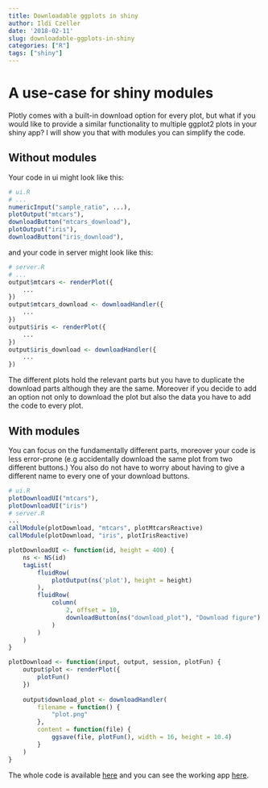 ```yaml
---
title: Downloadable ggplots in shiny
author: Ildi Czeller
date: '2018-02-11'
slug: downloadable-ggplots-in-shiny
categories: ["R"]
tags: ["shiny"]
---
```

# A use-case for shiny modules

Plotly comes with a built-in download option for every plot, but what if you would like to provide a similar functionality to multiple ggplot2 plots in your shiny app? I will show you that with modules you can simplify the code.

## Without modules

Your code in ui might look like this:

```r
# ui.R
# ...
numericInput("sample_ratio", ...),
plotOutput("mtcars"),
downloadButton("mtcars_download"),
plotOutput("iris"),
downloadButton("iris_download"),
```

and your code in server might look like this:

```r
# server.R
# ...
output$mtcars <- renderPlot({
    ...
})
output$mtcars_download <- downloadHandler({
    ...
})
output$iris <- renderPlot({
    ...
})
output$iris_download <- downloadHandler({
    ...
})
```

The different plots hold the relevant parts but you have to duplicate the download parts although they are the same. Moreover if you decide to add an option not only to download the plot but also the data you have to add the code to every plot.

## With modules

You can focus on the fundamentally different parts, moreover your code is less error-prone (e.g accidentally download the same plot from two different buttons.) You also do not have to worry about having to give a different name to every one of your download buttons.

```r
# ui.R
plotDownloadUI("mtcars"),
plotDownloadUI("iris")
# server.R
...
callModule(plotDownload, "mtcars", plotMtcarsReactive)
callModule(plotDownload, "iris", plotIrisReactive)
```

```r
plotDownloadUI <- function(id, height = 400) {
    ns <- NS(id)
    tagList(
        fluidRow(
            plotOutput(ns('plot'), height = height)
        ),
        fluidRow(
            column(
                2, offset = 10,
                downloadButton(ns("download_plot"), "Download figure")
            )
        )
    )
}

plotDownload <- function(input, output, session, plotFun) {
    output$plot <- renderPlot({
        plotFun()
    })
    
    output$download_plot <- downloadHandler(
        filename = function() {
            "plot.png"
        },
        content = function(file) {
            ggsave(file, plotFun(), width = 16, height = 10.4)
        }
    )
}
```


The whole code is available [here](https://github.com/czeildi/shiny-modules-examples) and you can see the working app [here](https://ildi-czeller.shinyapps.io/shiny-modules-examples/).
